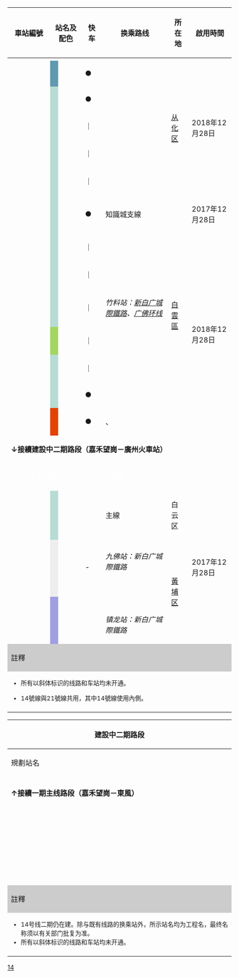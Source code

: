{| class="wikitable" style="text-align:center;"
! width=80 |車站編號
! colspan="2" width=100 | 站名及配色
! width=30|快车
! 换乘路线
! 所在地
! 啟用時間
! 车站形式
|-
! colspan="8" style="background:{{廣州地鐵標誌色|14}};" |{{white|14號線（主線）：嘉禾望崗－東風}}
|-
! {{广州地铁车站编号|14|13}}
| style="background:#6099b0;"|
! {{广州地铁车站链接|东风}}
| ●
| align=left |
| rowspan=5 |[[从化区]]
| rowspan=5 |2018年12月28日
| 地下[[双岛式站台]]
|-
! {{广州地铁车站编号|14|12}}
| width="2"  rowspan=8 style="background:#b6dcd3;" |
! {{广州地铁车站链接|从化客运站}}
| ●
| align=left |
| 地下[[岛式站台]]
|-
! {{广州地铁车站编号|14|11}}
! {{广州地铁车站链接|赤草}}
| ｜
| align=left |
| 高架[[双岛式站台]]，帶待避线
|-
! {{广州地铁车站编号|14|10}}
! {{广州地铁车站链接|神岗}}
| ｜
| align=left |
| 高架[[侧式站台]]
|-
! {{广州地铁车站编号|14|09}}
! {{广州地铁车站链接|太平}}
| ｜
| align=left |
| 高架[[双岛式站台]]，帶待避线
|-
! {{广州地铁车站编号|14|08}}
! {{广州地铁车站链接|新和}}
| ●
| align=left | {{广州地铁路线链接|14|S}} 知識城支線
| rowspan=8 |[[白雲區 (廣州市)|白雲區]]
| 2017年12月28日
| 高架[[双岛式站台]]
|-
! {{广州地铁车站编号|14|07}}
! {{广州地铁车站链接|马沥}}
| ｜
| align=left |
| rowspan="7" |2018年12月28日
| 高架[[侧式站台]]
|-
! {{广州地铁车站编号|14|06}}
! {{广州地铁车站链接|钟落潭}}
| ｜
|
| 高架[[双岛式站台]]，帶待避线
|-
! {{广州地铁车站编号|14|05}}
! {{广州地铁车站链接|竹料}}
| ｜
| align=left | {{rint|cn|prdir}} ''竹料站：[[穗深城际铁路|新白广城際鐵路]]、[[广佛环线|广佛环线]]''
| 高架[[侧式站台]]
|-
! {{广州地铁车站编号|14|04}}
| style="background:#a3d55f;" |
! {{广州地铁车站链接|太和}}
| ｜
| align=left |
| 地下[[岛式站台]]，帶越行线
|-
! {{广州地铁车站编号|14|03}}
| rowspan=2 style="background:#b6dcd3;" |
! {{广州地铁车站链接|夏良}}
| ｜
| align=left |
| 地下[[岛式站台]]
|-
! {{广州地铁车站编号|14|02}}
! {{广州地铁车站链接|白云东平}}
| ●
| align=left | ''{{广州地铁路线链接|18|S}}''
| 地下[[岛式站台]]，帶越行线
|-
! {{广州地铁车站编号|14|01}}
| width="2" style="background:#E24301;" |
! {{广州地铁车站链接|嘉禾望岗}}
| ●
| align=left | {{广州地铁路线链接|2|S}} {{广州地铁车站编号|2|24}}、{{广州地铁路线链接|3|S}} {{广州地铁车站编号|3|25}}
| 地下[[岛式站台]]
|-
| colspan="8" |'''↓接續建設中二期路段（嘉禾望崗－廣州火車站）'''
|-
! colspan="8" style="background:{{廣州地鐵標誌色|14}};" |<font color=white>14號線（知識城支線）：新和－鎮龍</font>
|-
! {{广州地铁车站编号|14|08}}
| width="2" style="background:#b6dcd3;" |
! {{广州地铁车站链接|新和}}
| rowspan=10|-
| align=left | {{广州地铁路线标志|14|S}} 主線
| 白云区
| rowspan=10|2017年12月28日
| 高架[[双岛式站台]]
|-
! {{广州地铁车站编号|14|14}}
| width="2" style="background:#eeeeee;" rowspan=8|
! {{广州地铁车站链接|红卫}}
| align=left |
| rowspan=9 |[[黃埔区]]
| rowspan=8 |地下[[岛式站台]]
|-
! {{广州地铁车站编号|14|15}}
! {{广州地铁车站链接|新南}}
| align=left | {{rint|cn|prdir}} ''九佛站：新白广城際鐵路''
|-
! {{广州地铁车站编号|14|16}}
! {{广州地铁车站链接|枫下}}
| align=left |
|-
! {{广州地铁车站编号|14|17}}
! {{广州地铁车站链接|知识城}}
| align=left |
|-
! {{广州地铁车站编号|14|18}}
! {{广州地铁车站链接|何棠下}}
| align=left |
|-
! {{广州地铁车站编号|14|19}}
! {{广州地铁车站链接|旺村}}
| align=left |
|-
! {{广州地铁车站编号|14|20}}
! {{广州地铁车站链接|汤村}}
| align=left |
|-
! {{广州地铁车站编号|14|21}}
! {{广州地铁车站链接|镇龙北}}
| align=left |
|-
! {{广州地铁车站编号|14|22}}
| width="2" style="background:#9f9fe1;" |
! {{广州地铁车站链接|镇龙}}
| align=left | {{广州地铁路线链接|21|S}} {{广州地铁车站编号|21|14}}<br>{{rint|cn|prdir}} ''镇龙站：新白广城際鐵路''
| 地下[[双岛式站台]]{{ref label|3|L21|L21}}
|-
! colspan="8" style="background:#CCCCCC;" |註釋
|-
| colspan="8" style="font-size:85%; text-align:left;" |
* 所有以斜体标识的线路和车站均未开通。
* {{note label|3|L21|L21}}14號線與21號線共用，其中14號線使用內側。
|-
| colspan="8" style="font-size:85%;" | <div style="text-align: right;">{{Tnavbar|广州地铁14号线车站列表|mini=1}}</div>
|}
{| class="wikitable mw-collapsible mw-collapsed" style="text-align:center;"
! colspan="5" | '''建設中二期路段'''
|-
! 規劃站名
! 换乘路线
! 所在地
! 啟用時間
! 车站形式
|-
! colspan="5" style="background:{{廣州地鐵標誌色|14}};" |{{white|14號線二期}}
|-
| colspan="5" |'''↑接續一期主线路段（嘉禾望崗－東風）'''
|-
! ''{{广州地铁车站链接|彭边}}''
| align=left | 
| rowspan=7 | [[白雲區 (廣州市)|白雲區]]
| rowspan=7 | 預計2025年
| rowspan=7 | 地下[[島式站台]]
|-
! ''{{广州地铁车站链接|鹤南}}''
| align=left | 
|-
! ''{{广州地铁车站链接|创意园}}''
| align=left | 
|-
! ''{{广州地铁车站链接|马务}}''
| align=left | 
|-
! ''{{广州地铁车站链接|新市墟}}''
| align=left | ''{{广州地铁路线链接|12|S}}''
|-
! ''{{广州地铁车站链接|岗贝}}''
| align=left | 
|-
! ''{{广州地铁车站链接|乐嘉路}}''
| align=left | 
|-
! ''{{广州地铁车站链接|广州火车站}}''
| align=left | {{广州地铁路线链接|2|S}} {{广州地铁车站编号|2|16}}、{{广州地铁路线链接|5|S}} {{广州地铁车站编号|5|06}}、''{{广州地铁路线链接|11|S}}''、''{{广州地铁路线链接|22|S}}''<br>{{rint|cn|rail}} [[广州站]]：[[京广铁路]]、[[广深铁路]]、[[广茂铁路]]
| [[越秀區]]
| rowspan=1 |預計2029年
| 地下[[侧式站台]]
|-
! colspan="5" style="background:#CCCCCC;" |註釋
|-
| colspan="5" style="font-size:85%; text-align:left;" |
* 14号线二期仍在建。除与既有线路的换乘站外，所示站名均为工程名，最终名称须以有关部门批复为准。
* 所有以斜体标识的线路和车站均未开通。
|-
| colspan="5" style="font-size:85%;" | <div style="text-align: right;">{{Tnavbar|广州地铁14号线车站列表|mini=1}}</div>
|}<noinclude>[[Category:广州地铁车站列表模板|14]]</noinclude>